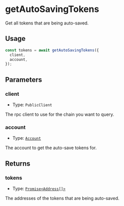 # getAutoSavingTokens

Get all tokens that are being auto-saved.

## Usage

```typescript copy
const tokens = await getAutoSavingTokens({
  client,
  account,
});
```

## Parameters

### client

- Type: `PublicClient`

The rpc client to use for the chain you want to query.

### account

- Type: [`Account`](/module-sdk/glossary/types#account)

The account to get the auto-save tokens for.

## Returns

### tokens

- Type: [`Promise<Address[]>`](https://viem.sh/docs/glossary/types#address)

The addresses of the tokens that are being auto-saved.
